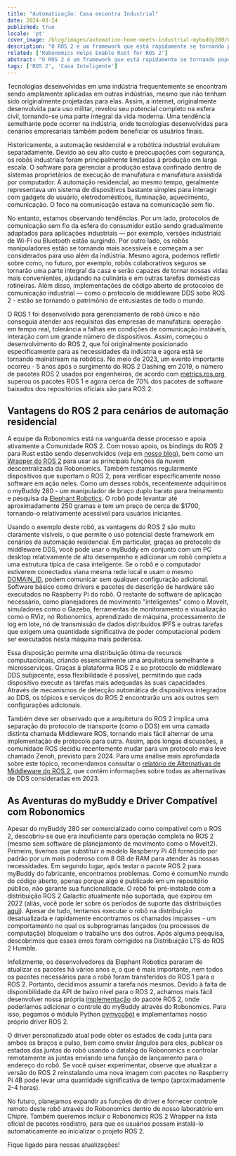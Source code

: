 ```yaml
---
title: "Automatização: Casa encontra Industrial"
date: 2024-03-24
published: true
locale: 'pt'
cover_image: /blog/images/automation-home-meets-industrial-mybuddy280/Cover.png
description: "O ROS 2 é um framework que está rapidamente se tornando popular para o desenvolvimento de aplicações de robótica. Ele inclui a experiência acumulada da indústria e a compartilha com a comunidade global. Nossa equipe está ativamente envolvida no desenvolvimento de novos pacotes ROS 2 para os robôs que usamos, bem como integrando-os na rede descentralizada Robonomics."
related: ['Robonomics Helps Enable Rust for ROS 2']
abstract: "O ROS 2 é um framework que está rapidamente se tornando popular para o desenvolvimento de aplicações de robótica. Ele inclui a experiência acumulada da indústria e a compartilha com a comunidade global. Nossa equipe está ativamente envolvida no desenvolvimento de novos pacotes ROS 2 para os robôs que usamos, bem como integrando-os na rede descentralizada Robonomics."
tags: ['ROS 2', 'Casa Inteligente']
---
```


Tecnologias desenvolvidas em uma indústria frequentemente se encontram sendo amplamente aplicadas em outras indústrias, mesmo que não tenham sido originalmente projetadas para elas. Assim, a internet, originalmente desenvolvida para uso militar, revelou seu potencial completo na esfera civil, tornando-se uma parte integral da vida moderna. Uma tendência semelhante pode ocorrer na indústria, onde tecnologias desenvolvidas para cenários empresariais também podem beneficiar os usuários finais.

Historicamente, a automação residencial e a robótica industrial evoluíram separadamente. Devido ao seu alto custo e preocupações com segurança, os robôs industriais foram principalmente limitados à produção em larga escala. O software para gerenciar a produção estava confinado dentro de sistemas proprietários de execução de manufatura e manufatura assistida por computador. A automação residencial, ao mesmo tempo, geralmente representava um sistema de dispositivos bastante simples para interagir com gadgets do usuário, eletrodomésticos, iluminação, aquecimento, comunicação. O foco na comunicação estava na comunicação sem fio.

No entanto, estamos observando tendências. Por um lado, protocolos de comunicação sem fio da esfera do consumidor estão sendo gradualmente adaptados para aplicações industriais — por exemplo, versões industriais de Wi-Fi ou Bluetooth estão surgindo. Por outro lado, os robôs manipuladores estão se tornando mais acessíveis e começam a ser considerados para uso além da indústria. Mesmo agora, podemos refletir sobre como, no futuro, por exemplo, robôs colaborativos seguros se tornarão uma parte integral da casa e serão capazes de tornar nossas vidas mais convenientes, ajudando na culinária e em outras tarefas domésticas rotineiras. Além disso, implementações de código aberto de protocolos de comunicação industrial — como o protocolo de middleware DDS sobo ROS 2 - estão se tornando o patrimônio de entusiastas de todo o mundo.

O ROS 1 foi desenvolvido para gerenciamento de robô único e não conseguia atender aos requisitos das empresas de manufatura: operação em tempo real, tolerância a falhas em condições de comunicação instáveis, interação com um grande número de dispositivos. Assim, começou o desenvolvimento do ROS 2, que foi originalmente posicionado especificamente para as necessidades da indústria e agora está se tornando mainstream na robótica. No meio de 2023, um evento importante ocorreu - 5 anos após o surgimento do ROS 2 Dashing em 2019, o número de pacotes ROS 2 usados por engenheiros, de acordo com [metrics.ros.org](https://metrics.ros.org/packages_rosdistro.html), superou os pacotes ROS 1 e agora cerca de 70% dos pacotes de software baixados dos repositórios oficiais são para ROS 2.

## Vantagens do ROS 2 para cenários de automação residencial

A equipe da Robonomics está na vanguarda desse processo e apoia ativamente a Comunidade ROS 2. Com nosso apoio, os bindings do ROS 2 para Rust estão sendo desenvolvidos (veja em [nosso blog](https://robonomics.network/blog/ros-2-rust-report-2022/)), bem como um [Wrapper do ROS 2](https://github.com/Fingerling42/robonomics-ros2) para usar as principais funções da nuvem descentralizada da Robonomics. Também testamos regularmente dispositivos que suportam o ROS 2, para verificar especificamente nosso software em ação neles. Como um desses robôs, recentemente adquirimos o myBuddy 280 - um manipulador de braço duplo barato para treinamento e pesquisa da [Elephant Robotics](https://www.elephantrobotics.com/en/). O robô pode levantar até aproximadamente 250 gramas e tem um preço de cerca de $1700, tornando-o relativamente acessível para usuários iniciantes.

<RbImage zoom src="/blog/images/automation-home-meets-industrial-mybuddy280/pic_1_myBuddy_280.png" alt="myBuddy 280 dual arm robot manupulator" />

Usando o exemplo deste robô, as vantagens do ROS 2 são muito claramente visíveis, o que permite o uso potencial deste framework em cenários de automação residencial. Em particular, graças ao protocolo de middleware DDS, você pode usar o myBuddy em conjunto com um PC desktop relativamente de alto desempenho e adicionar um robô completo a uma estrutura típica de casa inteligente. Se o robô e o computador estiverem conectados viana mesma rede local e usam o mesmo [DOMAIN_ID](https://docs.ros.org/en/rolling/Concepts/Intermediate/About-Domain-ID.html), podem comunicar sem qualquer configuração adicional. Software básico como drivers e pacotes de descrição de hardware são executados no Raspberry Pi do robô. O restante do software de aplicação necessário, como planejadores de movimento "inteligentes" como o MoveIt, simuladores como o Gazebo, ferramentas de monitoramento e visualização como o RViz, nó Robonomics, aprendizado de máquina, processamento de log em lote, nó de transmissão de dados distribuídos IPFS e outras tarefas que exigem uma quantidade significativa de poder computacional podem ser executados nesta máquina mais poderosa.

Essa disposição permite uma distribuição ótima de recursos computacionais, criando essencialmente uma arquitetura semelhante a microsserviços. Graças à plataforma ROS 2 e ao protocolo de middleware DDS subjacente, essa flexibilidade é possível, permitindo que cada dispositivo execute as tarefas mais adequadas às suas capacidades. Através de mecanismos de detecção automática de dispositivos integrados ao DDS, os tópicos e serviços do ROS 2 encontrarão uns aos outros sem configurações adicionais.

<RbImage zoom src="/blog/images/automation-home-meets-industrial-mybuddy280/pic_2_ros2_dds_smart_home.png" alt="Casa inteligente com ROS 2 e DDS" />

Também deve ser observado que a arquitetura do ROS 2 implica uma separação do protocolo de transporte (como o DDS) em uma camada distinta chamada Middleware ROS, tornando mais fácil alternar de uma implementação de protocolo para outra. Assim, após longas discussões, a comunidade ROS decidiu recentemente mudar para um protocolo mais leve chamado Zenoh, previsto para 2024. Para uma análise mais aprofundada sobre este tópico, recomendamos consultar o [relatório de Alternativas de Middleware do ROS 2](https://discourse.ros.org/uploads/short-url/o9ihvSjCwB8LkzRklpKdeesRTDi.pdf), que contém informações sobre todas as alternativas de DDS consideradas em 2023.

## As Aventuras do myBuddy e Driver Compatível com Robonomics

Apesar do myBuddy 280 ser comercializado como compatível com o ROS 2, descobriu-se que era insuficiente para operação completa no ROS 2 (mesmo sem software de planejamento de movimento como o MoveIt2). Primeiro, tivemos que substituir o modelo Raspberry Pi 4B fornecido por padrão por um mais poderoso com 8 GB de RAM para atender às nossas necessidades. Em segundo lugar, após testar o pacote ROS 2 para myBuddy do fabricante, encontramos problemas. Como é comumNo mundo do código aberto, apenas porque algo é publicado em um repositório público, não garante sua funcionalidade. O robô foi pré-instalado com a distribuição ROS 2 Galactic atualmente não suportada, que expirou em 2022 (aliás, você pode ler sobre os períodos de suporte das distribuições [aqui](https://docs.ros.org/en/rolling/Releases.html)). Apesar de tudo, tentamos executar o robô na distribuição desatualizada e rapidamente encontramos os chamados impasses - um comportamento no qual os subprogramas lançados (ou processos de computação) bloqueiam o trabalho uns dos outros. Após alguma pesquisa, descobrimos que esses erros foram corrigidos na Distribuição LTS do ROS 2 Humble.

Infelizmente, os desenvolvedores da Elephant Robotics pararam de atualizar os pacotes há vários anos e, o que é mais importante, nem todos os pacotes necessários para o robô foram transferidos do ROS 1 para o ROS 2. Portanto, decidimos assumir a tarefa nós mesmos. Devido à falta de disponibilidade da API de baixo nível para o ROS 2, achamos mais fácil desenvolver nossa própria [implementação](https://github.com/Fingerling42/mybuddy280-ros2-robonomics) do pacote ROS 2, onde poderíamos adicionar o controle do myBuddy através do Robonomics. Para isso, pegamos o módulo Python [pymycobot](https://pypi.org/project/pymycobot/) e implementamos nosso próprio driver ROS 2.

O driver personalizado atual pode obter os estados de cada junta para ambos os braços e pulso, bem como enviar ângulos para eles, publicar os estados das juntas do robô usando o datalog do Robonomics e controlar remotamente as juntas enviando uma função de lançamento para o endereço do robô. Se você quiser experimentar, observe que atualizar a versão do ROS 2 reinstalando uma nova imagem com pacotes no Raspberry Pi 4B pode levar uma quantidade significativa de tempo (aproximadamente 2-4 horas).

No futuro, planejamos expandir as funções do driver e fornecer controle remoto deste robô através do Robonomics dentro de nosso laboratório em Chipre. Também queremos incluir o Robonomics ROS 2 Wrapper na lista oficial de pacotes rosdistro, para que os usuários possam instalá-lo automaticamente ao inicializar o projeto ROS 2.

Fique ligado para nossas atualizações!
